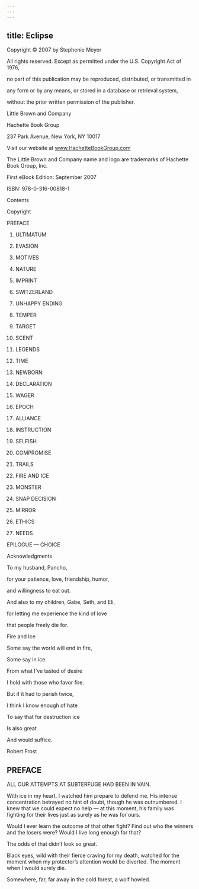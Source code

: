 ```yaml
---
---
---
```

title: Eclipse
---

Copyright © 2007 by Stephenie Meyer

All rights reserved. Except as permitted under the U.S. Copyright Act of 1976,

no part of this publication may be reproduced, distributed, or transmitted in

any form or by any means, or stored in a database or retrieval system,

without the prior written permission of the publisher.

Little Brown and Company

Hachette Book Group

237 Park Avenue, New York, NY 10017

Visit our website at www.HachetteBookGroup.com

The Little Brown and Company name and logo are trademarks of Hachette Book Group, Inc.

First eBook Edition: September 2007

ISBN: 978-0-316-00818-1









Contents



Copyright





PREFACE





1. ULTIMATUM





2. EVASION





3. MOTIVES





4. NATURE





5. IMPRINT





6. SWITZERLAND





7. UNHAPPY ENDING





8. TEMPER





9. TARGET





10. SCENT





11. LEGENDS





12. TIME





13. NEWBORN





14. DECLARATION





15. WAGER





16. EPOCH





17. ALLIANCE





18. INSTRUCTION





19. SELFISH





20. COMPROMISE





21. TRAILS





22. FIRE AND ICE





23. MONSTER





24. SNAP DECISION





25. MIRROR





26. ETHICS





27. NEEDS





EPILOGUE — CHOICE





Acknowledgments











To my husband, Pancho,

for your patience, love, friendship, humor,

and willingness to eat out.



And also to my children, Gabe, Seth, and Eli,

for letting me experience the kind of love

that people freely die for.











Fire and Ice



Some say the world will end in fire,

Some say in ice.

From what I’ve tasted of desire

I hold with those who favor fire.

But if it had to perish twice,

I think I know enough of hate

To say that for destruction ice

Is also great

And would suffice.


Robert Frost











## PREFACE




ALL OUR ATTEMPTS AT SUBTERFUGE HAD BEEN IN VAIN.

With ice in my heart, I watched him prepare to defend me. His intense concentration betrayed no hint of doubt, though he was outnumbered. I knew that we could expect no help — at this moment, his family was fighting for their lives just as surely as he was for ours.

Would I ever learn the outcome of that other fight? Find out who the winners and the losers were? Would I live long enough for that?

The odds of that didn’t look so great.

Black eyes, wild with their fierce craving for my death, watched for the moment when my protector’s attention would be diverted. The moment when I would surely die.

Somewhere, far, far away in the cold forest, a wolf howled.

